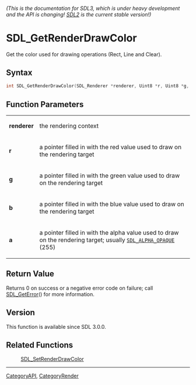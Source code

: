 ====== (This is the documentation for SDL3, which is under heavy development and the API is changing! [https://wiki.libsdl.org/SDL2/ SDL2] is the current stable version!) ======
= SDL_GetRenderDrawColor =

Get the color used for drawing operations (Rect, Line and Clear).

== Syntax ==

<syntaxhighlight lang='c'>
int SDL_GetRenderDrawColor(SDL_Renderer *renderer, Uint8 *r, Uint8 *g, Uint8 *b, Uint8 *a);
</syntaxhighlight>

== Function Parameters ==

{|
|'''renderer'''
|the rendering context
|-
|'''r'''
|a pointer filled in with the red value used to draw on the rendering target
|-
|'''g'''
|a pointer filled in with the green value used to draw on the rendering target
|-
|'''b'''
|a pointer filled in with the blue value used to draw on the rendering target
|-
|'''a'''
|a pointer filled in with the alpha value used to draw on the rendering target; usually <code>[[SDL_ALPHA_OPAQUE]]</code> (255)
|}

== Return Value ==

Returns 0 on success or a negative error code on failure; call
[[SDL_GetError]]() for more information.

== Version ==

This function is available since SDL 3.0.0.

== Related Functions ==

:[[SDL_SetRenderDrawColor]]

----
[[CategoryAPI]], [[CategoryRender]]


